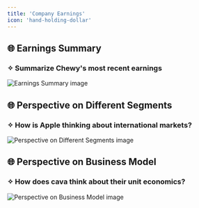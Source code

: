 ```yaml
---
title: 'Company Earnings'
icon: 'hand-holding-dollar'
---
```


## 🌐 Earnings Summary
### ✧ Summarize Chewy's most recent earnings
<img
	className="block dark:hidden"
	src="/images/useCases/company-earnings-image1.jpg"
	alt="Earnings Summary image"
/>

## 🌐 Perspective on Different Segments
### ✧ How is Apple thinking about international markets?
<img
	className="block dark:hidden"
	src="/images/useCases/company-earnings-image2.jpg"
	alt="Perspective on Different Segments image"
/>

## 🌐 Perspective on Business Model
### ✧ How does cava think about their unit economics?
<img
	className="block dark:hidden"
	src="/images/useCases/company-earnings-image3.jpg"
	alt="Perspective on Business Model image"
/>